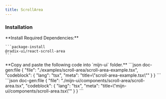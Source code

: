 ```yaml
---
title: ScrollArea
---
```



<ComponentPreview>
  <ScrollAreaExample />
</ComponentPreview>

### Installation

<Steps>
  <Step>
    **Install Required Dependencies:**
  
    ```package-install
    @radix-ui/react-scroll-area
    ```
  </Step>

  <Step>
    **Copy and paste the following code into  `mijn-ui` folder.**
    <Tabs items={["Source Code", "Example Usage"]}>
        <Tab value="Example Usage">
          ```json doc-gen:file
          {
            "file": "./examples/scroll-area/scroll-area-example.tsx",
            "codeblock": {
              "lang": "tsx",
              "meta": "title=\"scroll-area-example.tsx\""
            }
          }
          ```
        </Tab>
        <Tab value="Source Code">
          ```json doc-gen:file
          {
            "file": "./mijn-ui/components/scroll-area/scroll-area.tsx",
            "codeblock": {
              "lang": "tsx",
              "meta": "title=\"mijn-ui/components/scroll-area.tsx\""
            }
          }
          ```
        </Tab>
    </Tabs>
  </Step>
</Steps>